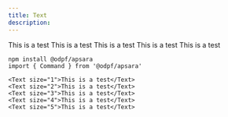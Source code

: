 ```yaml
---
title: Text
description:
---
```


<Preview>
  <Flex
    css={{
      flexDirection: "column",
      alignItems: "center",
      gap: "$3",
    }}
  >
    <Text size="1">This is a test</Text> 
    <Text size="2">This is a test</Text> 
    <Text size="3">This is a test</Text> 
    <Text size="4">This is a test</Text> 
    <Text size="5">This is a test</Text> 
  </Flex>
</Preview>


```tsx outline=true
npm install @odpf/apsara
import { Command } from '@odpf/apsara'

<Text size="1">This is a test</Text> 
<Text size="2">This is a test</Text> 
<Text size="3">This is a test</Text> 
<Text size="4">This is a test</Text> 
<Text size="5">This is a test</Text> 
```
